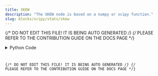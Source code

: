 ```yaml
---
title: SKEW
description: "The SKEW node is based on a numpy or scipy function."
slug: blocks/scipy/stats/skew
---
```


{/* DO NOT EDIT THIS FILE! IT IS BEING AUTO GENERATED */}
{/* PLEASE REFER TO THE CONTRIBUTION GUIDE ON THE DOCS PAGE */}


<PythonDocsDisplay docstring={docstring} />
<details>
<summary>Python Code</summary>



<Code code={pythonCode} lang="py" wrap theme="dracula" />

[Find this Flojoy Block on GitHub](https://github.com/flojoy-ai/blocks/blob/main/blocks/SCIPY/STATS/SKEW/SKEW.py)

</details>

{/* DO NOT EDIT THIS FILE! IT IS BEING AUTO GENERATED */}
{/* PLEASE REFER TO THE CONTRIBUTION GUIDE ON THE DOCS PAGE */}
